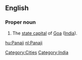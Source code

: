 ==English==
===Proper noun===
{{en-proper noun}} 
#The [[state capital]] of [[Goa]] ([[India]]).

[[Category:Cities]] [[Category:India]]
[[hu:Panaji]]
[[nl:Panaji]]